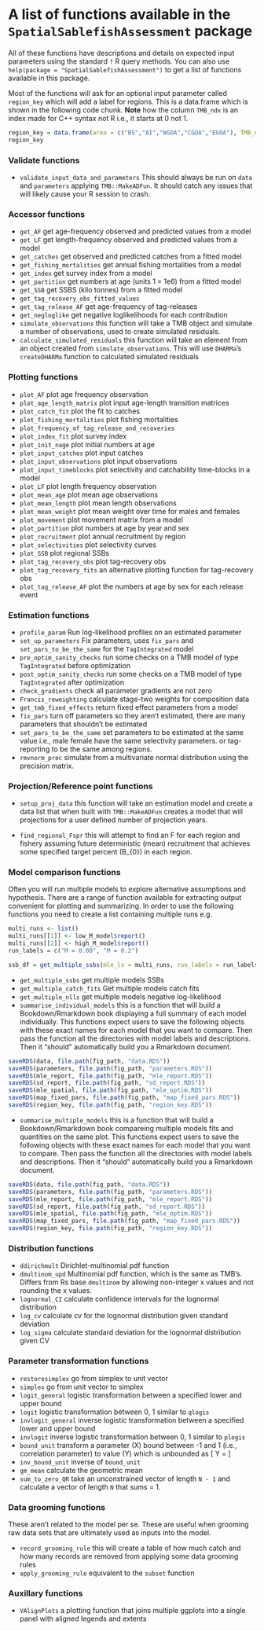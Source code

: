 # A list of functions available in the `SpatialSablefishAssessment` package {-}

All of these functions have descriptions and details on expected input parameters using the standard `?` R query methods. You can also use `help(package = "SpatialSablefishAssessment")` to get a list of functions available in this package.

Most of the functions will ask for an optional input parameter called `region_key` which will add a label for regions. This is a data.frame which is shown in the following code chunk. **Note** how the column `TMB_ndx` is an index made for C++ syntax not R i.e., it starts at 0 not 1.

```r
region_key = data.frame(area = c("BS","AI","WGOA","CGOA","EGOA"), TMB_ndx = c(0:4))
region_key
```


### Validate functions {-}

- `validate_input_data_and_parameters` This should always be run on `data` and `parameters` applying `TMB::MakeADFun`. It should catch any issues that will likely cause your R session to crash.


### Accessor functions {-}

- `get_AF` get age-frequency observed and predicted values from a model
- `get_LF` get length-frequency observed and predicted values from a model
- `get_catches` get observed and predicted catches from a fitted model
- `get_fishing_mortalities` get annual fishing mortalities from a model
- `get_index` get survey index from a model
- `get_partition`  get numbers at age (units 1 = 1e6) from a fitted model
- `get_SSB` get SSBS (kilo tonnes) from a fitted model
- `get_tag_recovery_obs_fitted_values`
- `get_tag_release_AF` get age-frequency of tag-releases
- `get_negloglike` get negative loglikelihoods for each contribution
- `simulate_observations` this function will take a TMB object and simulate a number of observations, used to create simulated residuals.
- `calculate_simulated_residuals` this function will take an element from an object created from `simulate_observations`. This will use `DHARMa`'s `createDHARMa` function to calculated simulated residuals


### Plotting functions {-}

- `plot_AF` plot age frequency observation
- `plot_age_length_matrix` plot input age-length transition matrices
- `plot_catch_fit` plot the fit to catches
- `plot_fishing_mortalities`  plot fishing mortalities
- `plot_frequency_of_tag_release_and_recoveries	`
- `plot_index_fit` plot survey index
- `plot_init_nage` plot initial numbers at age
- `plot_input_catches` plot input catches
- `plot_input_observations` plot input observations
- `plot_input_timeblocks` plot selectivity and catchability time-blocks in a model
- `plot_LF` plot length frequency observation
- `plot_mean_age` plot mean age observations
- `plot_mean_length` plot mean length observations
- `plot_mean_weight` plot mean weight over time for males and females
- `plot_movement`  plot movement matrix from a model
- `plot_partition` plot numbers at age by year and sex
- `plot_recruitment` plot annual recruitment by region
- `plot_selectivities` plot selectivity curves 
- `plot_SSB` plot regional SSBs
- `plot_tag_recovery_obs` plot tag-recovery obs
- `plot_tag_recovery_fits` an alternative plotting function for tag-recovery obs
- `plot_tag_release_AF` plot the numbers at age by sex for each release event

### Estimation functions {-}

- `profile_param` Run log-likelihood profiles on an estimated parameter
- `set_up_parameters` Fix parameters, uses `fix_pars` and `set_pars_to_be_the_same` for the `TagIntegrated` model 
- `pre_optim_sanity_checks` run some checks on a TMB model of type `TagIntegrated` before optimization
- `post_optim_sanity_checks`  run some checks on a TMB model of type `TagIntegrated` after optimization
- `check_gradients` check all parameter gradients are not zero
- `Francis_reweighting` calculate stage-two weights for composition data
- `get_tmb_fixed_effects` return fixed effect parameters from a model
- `fix_pars` turn off parameters so they aren't estimated, there are many parameters that shouldn't be estimated
- `set_pars_to_be_the_same` set parameters to be estimated at the same value i.e., male female have the same selectivity parameters. or tag-reporting  to be the same among regions.
- `rmvnorm_prec` simulate from a multivariate normal distribution using the precision matrix.

### Projection/Reference point functions {-}

- `setup_proj_data` this function will take an estimation model and create a data list that when built with `TMB::MakeADFun` creates a model that will projections for a user defined number of projection years.

- `find_regional_Fspr` this will attempt to find an F for each region and fishery assuming future deterministic (mean) recruitment that achieves some specified target percent \(B_{0}\) in each region. 

### Model comparison functions {-}

Often you will run multiple models to explore alternative assumptions and hypothesis. There are a range of function available for extracting output convenient for plotting and summarizing. In order to use the following functions you need to create a list containing multiple runs e.g.

```r
multi_runs <- list()
multi_runs[[1]] <- low_M_model$report()
multi_runs[[2]] <- high_M_model$report()
run_labels = c("M = 0.08", "M = 0.2")

ssb_df = get_multiple_ssbs(mle_ls = multi_runs, run_labels = run_labels)
```


- `get_multiple_ssbs` get multiple models SSBs
- `get_multiple_catch_fits` Get multiple models catch fits
- `get_multiple_nlls` get multiple models negative log-likelihood 
- `summarise_individual_models` this is a function that will build a Bookdown/Rmarkdown book displaying a full summary of each model individually. This functions expect users to save the following objects with these exact names for each model that you want to compare. Then pass the function all the directories with model labels and descriptions. Then it "should" automatically build you a Rmarkdown document.
```r
saveRDS(data, file.path(fig_path, "data.RDS"))
saveRDS(parameters, file.path(fig_path, "parameters.RDS"))
saveRDS(mle_report, file.path(fig_path, "mle_report.RDS"))
saveRDS(sd_report, file.path(fig_path, "sd_report.RDS"))
saveRDS(mle_spatial, file.path(fig_path, "mle_optim.RDS"))
saveRDS(map_fixed_pars, file.path(fig_path, "map_fixed_pars.RDS"))
saveRDS(region_key, file.path(fig_path, "region_key.RDS"))
```
- `summarise_multiple_models` this is a function that will build a Bookdown/Rmarkdown book compareing multiple models fits and quantities on the same plot. This functions expect users to save the following objects with these exact names for each model that you want to compare. Then pass the function all the directories with model labels and descriptions. Then it "should" automatically build you a Rmarkdown document.
```r
saveRDS(data, file.path(fig_path, "data.RDS"))
saveRDS(parameters, file.path(fig_path, "parameters.RDS"))
saveRDS(mle_report, file.path(fig_path, "mle_report.RDS"))
saveRDS(sd_report, file.path(fig_path, "sd_report.RDS"))
saveRDS(mle_spatial, file.path(fig_path, "mle_optim.RDS"))
saveRDS(map_fixed_pars, file.path(fig_path, "map_fixed_pars.RDS"))
saveRDS(region_key, file.path(fig_path, "region_key.RDS"))
```

### Distribution functions {-}

- `ddirichmult` Dirichlet-multinomial pdf function
- `dmultinom_upd` Multinomial pdf function, which is the same as TMB's. Differs from Rs base  `dmultinom` by allowing non-integer x values and not rounding the x values.
- `lognormal_CI` calculate confidence intervals for the lognormal distribution
- `log_cv` calculate cv for the lognormal distribution given standard deviation
- `log_sigma` calculate standard deviation for the lognormal distribution given CV



### Parameter transformation functions {-}

- `restoresimplex` go from simplex to unit vector
- `simplex` go from unit vector to simplex
- `logit_general` logistic transformation between a specified lower and upper bound
- `logit` logistic transformation between 0, 1 similar to `qlogis`
- `invlogit_general` inverse logistic transformation between a specified lower and upper bound
- `invlogit` inverse logistic transformation between 0, 1 similar to `plogis`
- `bound_unit` transform a parameter \(X\) bound between -1 and 1 (i.e., correlation parameter) to value \(Y\) which is unbounded as
\[
Y = 
\begin{cases}
\sqrt{\frac{X^2}{1  - X^2}}, \ \ & X \geq 0 \\
-\sqrt{\frac{X^2}{1  - X^2}} , \ \ & X < 0
\end{cases}
\]
- `inv_bound_unit` inverse of `bound_unit`
- `gm_mean` calculate the geometric mean
- `sum_to_zero_QR` take an unconstrained vector of length `N - 1` and calculate a vector of length `N` that sums = 1.

### Data grooming functions {-}
These aren't related to the model per se. These are useful when grooming raw data sets that are ultimately used as inputs into the model.

- `record_grooming_rule` this will create a table of how much catch and how many records are removed from applying some data grooming rules
- `apply_grooming_rule` equivalent to the `subset` function


### Auxillary functions {-}

- `VAlignPlots` a plotting function that joins multiple ggplots into a single panel with aligned legends and extents

